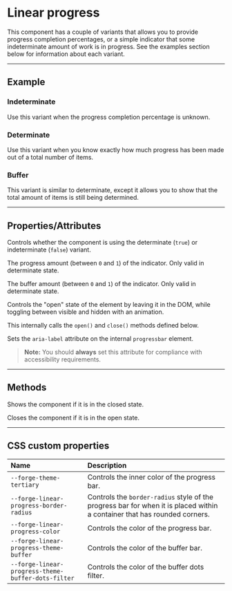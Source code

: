 
<PageSection>

# Linear progress

This component has a couple of variants that allows you to provide progress completion percentages, or a simple indicator that some indeterminate amount
of work is in progress. See the examples section below for information about each variant.

</PageSection>

---

<PageSection>

## Example

### Indeterminate

Use this variant when the progress completion percentage is unknown.

<LiveDemo fullWidth codeHtml={LinearProgressIndeterminateCodeHtml()}>
  <LinearProgressDemo />
</LiveDemo>

### Determinate

Use this variant when you know exactly how much progress has been made out of a total number of items.

<LiveDemo fullWidth codeHtml={LinearProgressDeterminateCodeHtml()}>
  <LinearProgressDemo determinate={false} />
</LiveDemo>

### Buffer

This variant is similar to determinate, except it allows you to show that the total amount of items is still being determined.

<LiveDemo fullWidth={true} codeHtml={LinearProgressBufferCodeHtml()}>
  <LinearProgressDemo progress={0.33} buffer={0.66} />
</LiveDemo>

</PageSection>

---

<PageSection>

## Properties/Attributes

<PropertyDef name="determinate" type="boolean" defaultValue="false">

Controls whether the component is using the determinate (`true`) or indeterminate (`false`) variant.

</PropertyDef>

<PropertyDef name="progress" type="number" defaultValue="0">

The progress amount (between `0` and `1`) of the indicator. Only valid in determinate state.

</PropertyDef>

<PropertyDef name="buffer" type="number" defaultValue="0">

The buffer amount (between `0` and `1`) of the indicator. Only valid in determinate state.

</PropertyDef>

<PropertyDef name="visible" type="boolean" defaultValue="false">

Controls the "open" state of the element by leaving it in the DOM, while toggling between visible and hidden with an animation.

This internally calls the `open()` and `close()` methods defined below.

</PropertyDef>

<PropertyDef name="progressbar-aria-label" type="string" defaultValue="''" prop={false}>

Sets the `aria-label` attribute on the internal `progressbar` element.

> **Note:** You should **always** set this attribute for compliance with accessibility requirements.

</PropertyDef>

</PageSection>

---

<PageSection>

## Methods

<MethodDef name="open(): void;">

Shows the component if it is in the closed state.

</MethodDef>

<MethodDef name="close(): void;">

Closes the component if it is in the open state.

</MethodDef>

</PageSection>

---

<PageSection>

## CSS custom properties

| Name                                                      | Description
| :---------------------------------------------------------| :----------------
| `--forge-theme-tertiary`                                  | Controls the inner color of the progress bar.
| `--forge-linear-progress-border-radius`                   | Controls the `border-radius` style of the progress bar for when it is placed within a container that has rounded corners.
| `--forge-linear-progress-color`                           | Controls the color of the progress bar.
| `--forge-linear-progress-theme-buffer`                    | Controls the color of the buffer bar.
| `--forge-linear-progress-theme-buffer-dots-filter`        | Controls the color of the buffer dots filter.

</PageSection>
